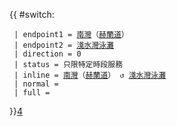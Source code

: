 {{ #switch: {{{format|}}}
  | endpoint1 = [[南灣 (香港島)|南灣]]（[[赫蘭道]]）
  | endpoint2 = [[淺水灣|淺水灣泳灘]]
  | direction = 0
  | status = 只限特定時段服務
  | inline = [[南灣 (香港島)|南灣]]（[[赫蘭道]]） ↺ [[淺水灣|淺水灣泳灘]]
  | normal =
  | full =
}}<noinclude>[[category:港島居民巴士路線模板|4‎]]</noinclude>